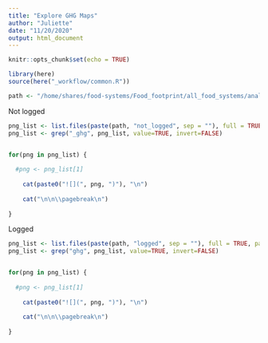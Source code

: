 ```yaml
---
title: "Explore GHG Maps"
author: "Juliette"
date: "11/20/2020"
output: html_document
---
```


```r
knitr::opts_chunk$set(echo = TRUE)

library(here)
source(here("_workflow/common.R"))

path <- "/home/shares/food-systems/Food_footprint/all_food_systems/analysis/_map_checks/"

```


Not logged
```r

png_list <- list.files(paste(path, "not_logged", sep = ""), full = TRUE, pattern = ".png")
png_list <- grep("_ghg", png_list, value=TRUE, invert=FALSE)


for(png in png_list) {
  
  #png <- png_list[1]
  
    cat(paste0("![](", png, ")"), "\n")
  
    cat("\n\n\\pagebreak\n")
    
}
```



Logged

```r

png_list <- list.files(paste(path, "logged", sep = ""), full = TRUE, pattern = ".png")
png_list <- grep("ghg", png_list, value=TRUE, invert=FALSE)


for(png in png_list) {
  
  #png <- png_list[1]
  
    cat(paste0("![](", png, ")"), "\n")
  
    cat("\n\n\\pagebreak\n")
    
}
```
